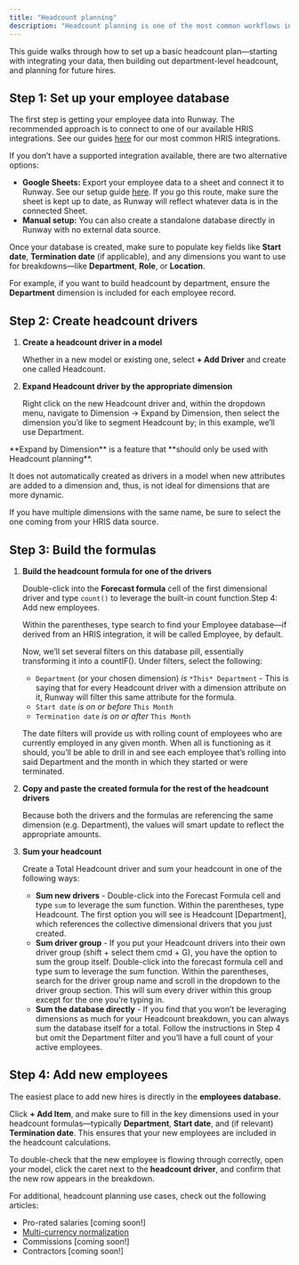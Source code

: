 ```yaml
---
title: "Headcount planning"
description: "Headcount planning is one of the most common workflows in Runway. Whether you’re building simple department-level rollups or more detailed, per-employee allocations, the process can be tailored to fit your company’s needs."
---
```


This guide walks through how to set up a basic headcount plan—starting with integrating your data, then building out department-level headcount, and planning for future hires.

## Step 1: Set up your employee database

The first step is getting your employee data into Runway. The recommended approach is to connect to one of our available HRIS integrations. See our guides [here](https://docs.runway.com/integrations/hris/) for our most common HRIS integrations.

If you don’t have a supported integration available, there are two alternative options:

- **Google Sheets:** Export your employee data to a sheet and connect it to Runway. See our setup guide [here](https://docs.runway.com/integrations/data-storage/google-sheets). If you go this route, make sure the sheet is kept up to date, as Runway will reflect whatever data is in the connected Sheet.
- **Manual setup:** You can also create a standalone database directly in Runway with no external data source.

Once your database is created, make sure to populate key fields like **Start date**, **Termination date** (if applicable), and any dimensions you want to use for breakdowns—like **Department**, **Role**, or **Location**.

For example, if you want to build headcount by department, ensure the **Department** dimension is included for each employee record.

## Step 2: Create headcount drivers

1. **Create a headcount driver in a model**

   Whether in a new model or existing one, select **\+ Add Driver** and create one called Headcount.
2. **Expand Headcount driver by the appropriate dimension**

   Right click on the new Headcount driver and, within the dropdown menu, navigate to Dimension → Expand by Dimension, then select the dimension you’d like to segment Headcount by; in this example, we’ll use Department.

<Warning>
  **Expand by Dimension** is a feature that **should only be used with Headcount planning**. 

  It does not automatically created as drivers in a model when new attributes are added to a dimension and, thus, is not ideal for dimensions that are more dynamic.
</Warning>

<Info>
  If you have multiple dimensions with the same name, be sure to select the one coming from your HRIS data source.
</Info>

## Step 3: Build the formulas

1. **Build the headcount formula for one of the drivers**

   Double-click into the **Forecast formula** cell of the first dimensional driver and type `count()` to leverage the built-in count function.Step 4: Add new employees.

   Within the parentheses, type search to find your Employee database—if derived from an HRIS integration, it will be called Employee, by default.

   Now, we’ll set several filters on this database pill, essentially transforming it into a countIF(). Under filters, select the following:
   - `Department` (or your chosen dimension) _is_ `*This* Department` - This is saying that for every Headcount driver with a dimension attribute on it, Runway will filter this same attribute for the formula.
   - `Start date` _is on or before_ `This Month`
   - `Termination date` _is on or after_ `This Month`

   The date filters will provide us with rolling count of employees who are currently employed in any given month. When all is functioning as it should, you’ll be able to drill in and see each employee that’s rolling into said Department and the month in which they started or were terminated.
2. **Copy and paste the created formula for the rest of the headcount drivers**

   Because both the drivers and the formulas are referencing the same dimension (e.g. Department), the values will smart update to reflect the appropriate amounts.
3. **Sum your headcount**

   Create a Total Headcount driver and sum your headcount in one of the following ways:
   - **Sum new drivers** - Double-click into the Forecast Formula cell and type `sum` to leverage the sum function. Within the parentheses, type Headcount. The first option you will see is Headcount [Department], which references the collective dimensional drivers that you just created.
   - **Sum driver group** - If you put your Headcount drivers into their own driver group (shift \+ select them cmd \+ G), you have the option to sum the group itself. Double-click into the forecast formula cell and type sum to leverage the sum function. Within the parentheses, search for the driver group name and scroll in the dropdown to the driver group section. This will sum every driver within this group except for the one you’re typing in.
   - **Sum the database directly** - If you find that you won’t be leveraging dimensions as much for your Headcount breakdown, you can always sum the database itself for a total. Follow the instructions in Step 4 but omit the Department filter and you’ll have a full count of your active employees.

## Step 4: Add new employees

The easiest place to add new hires is directly in the **employees database.**

Click **\+ Add Item**, and make sure to fill in the key dimensions used in your headcount formulas—typically **Department**, **Start date**, and (if relevant) **Termination date**. This ensures that your new employees are included in the headcount calculations.

To double-check that the new employee is flowing through correctly, open your model, click the caret next to the **headcount driver**, and confirm that the new row appears in the breakdown.

For additional, headcount planning use cases, check out the following articles:

- Pro-rated salaries [coming soon\!]
- [Multi-currency normalization](https://docs.runway.com/guides/modeling/fx-rate)
- Commissions [coming soon\!]
- Contractors [coming soon\!]